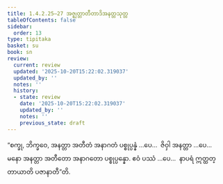 ```yaml
---
title: 1.4.2.25–27 အဇ္ဈတ္တာတီတာဒိအနတ္တသုတ္တ
tableOfContents: false
sidebar:
  order: 13
type: tipitaka
basket: su
book: sn
review:
  current: review
  updated: '2025-10-20T15:22:02.319037'
  updated_by: ''
  notes: ''
  history:
  - state: review
    date: '2025-10-20T15:22:02.319037'
    updated_by: ''
    notes: ''
    previous_state: draft
---
```



<DynamicBreadcrumb />


<ReviewStatus review={frontmatter.review} showDetails={true} />

<HypothesisAnnotation frontmatter={frontmatter} />

<Division number="192–194" book="sn" e="ch" v="18" p="307">

<Paragraph number="902" book="sn">
“စက္ခု, ဘိက္ခဝေ, အနတ္တာ အတီတံ အနာဂတံ ပစ္စုပ္ပန္နံ …ပေ…  ဇိဝှါ အနတ္တာ …ပေ…  မနော အနတ္တာ အတီတော အနာဂတော ပစ္စုပ္ပန္နော. ဧဝံ ပဿံ …ပေ…  နာပရံ ဣတ္ထတ္တာယာတိ ပဇာနာတီ”တိ.
</Paragraph>
</Division>